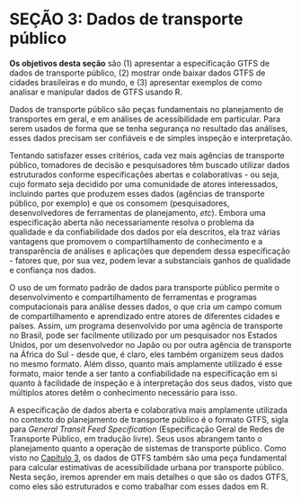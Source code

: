 # SEÇÃO 3: Dados de transporte público

**Os objetivos desta seção** são (1) apresentar a especificação GTFS de dados de transporte público, (2) mostrar onde baixar dados GTFS de cidades brasileiras e do mundo, e (3) apresentar exemplos de como analisar e manipular dados de GTFS usando R.

Dados de transporte público são peças fundamentais no planejamento de transportes em geral, e em análises de acessibilidade em particular. Para serem usados de forma que se tenha segurança no resultado das análises, esses dados precisam ser confiáveis e de simples inspeção e interpretação.

Tentando satisfazer esses critérios, cada vez mais agências de transporte público, tomadores de decisão e pesquisadores têm buscado utilizar dados estruturados conforme especificações abertas e colaborativas - ou seja, cujo formato seja decidido por uma comunidade de atores interessados, incluindo partes que produzem esses dados (agências de transporte público, por exemplo) e que os consomem (pesquisadores, desenvolvedores de ferramentas de planejamento, *etc*). Embora uma especificação aberta não necessariamente resolva o problema da qualidade e da confiabilidade dos dados por ela descritos, ela traz várias vantagens que promovem o compartilhamento de conhecimento e a transparência de análises e aplicações que dependem dessa especificação - fatores que, por sua vez, podem levar a substanciais ganhos de qualidade e confiança nos dados.

O uso de um formato padrão de dados para transporte público permite o desenvolvimento e compartilhamento de ferramentas e programas computacionais para análise desses dados, o que cria um campo comum de compartilhamento e aprendizado entre atores de diferentes cidades e países. Assim, um programa desenvolvido por uma agência de transporte no Brasil, pode ser facilmente utilizado por um pesquisador nos Estados Unidos, por um desenvolvedor no Japão ou por outra agência de transporte na África do Sul - desde que, é claro, eles também organizem seus dados no mesmo formato. Além disso, quanto mais amplamente utilizado é esse formato, maior tende a ser tanto a confiabilidade na especificação em si quanto à facilidade de inspeção e à interpretação dos seus dados, visto que múltiplos atores detêm o conhecimento necessário para isso.

A especificação de dados aberta e colaborativa mais amplamente utilizada no contexto do planejamento de transporte público é o formato GTFS, sigla para *General Transit Feed Specification* (Especificação Geral de Redes de Transporte Público, em tradução livre). Seus usos abrangem tanto o planejamento quanto a operação de sistemas de transporte público. Como visto no [Capítulo 3](3_calculando_acesso.qmd), os dados de GTFS também são uma peça fundamental para calcular estimativas de acessibilidade urbana por transporte público. Nesta seção, iremos aprender em mais detalhes o que são os dados GTFS, como eles são estruturados e como trabalhar com esses dados em R.